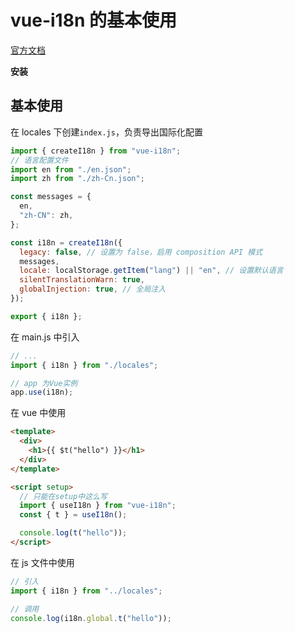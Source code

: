 # vue-i18n 的基本使用


[官方文档](https://vue-i18n.intlify.dev/guide/introduction)

**安装**

<PackageManagerTabs command="install vue-i18n@10" />

## 基本使用

在 locales 下创建`index.js`，负责导出国际化配置

```js title="/locales/index.js"
import { createI18n } from "vue-i18n";
// 语言配置文件
import en from "./en.json";
import zh from "./zh-Cn.json";

const messages = {
  en,
  "zh-CN": zh,
};

const i18n = createI18n({
  legacy: false, // 设置为 false，启用 composition API 模式
  messages,
  locale: localStorage.getItem("lang") || "en", // 设置默认语言
  silentTranslationWarn: true,
  globalInjection: true, // 全局注入
});

export { i18n };
```

在 main.js 中引入

```js title="main.js"
// ...
import { i18n } from "./locales";

// app 为Vue实例
app.use(i18n);
```

在 vue 中使用

```html
<template>
  <div>
    <h1>{{ $t("hello") }}</h1>
  </div>
</template>

<script setup>
  // 只能在setup中这么写
  import { useI18n } from "vue-i18n";
  const { t } = useI18n();

  console.log(t("hello"));
</script>
```

在 js 文件中使用

```js
// 引入
import { i18n } from "../locales";

// 调用
console.log(i18n.global.t("hello"));
```

